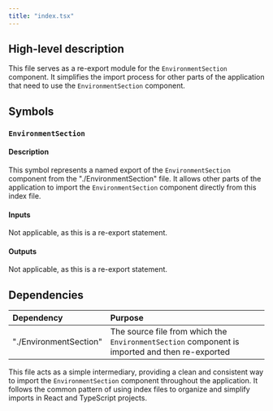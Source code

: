 ```yaml
---
title: "index.tsx"
---
```


## High-level description
This file serves as a re-export module for the `EnvironmentSection` component. It simplifies the import process for other parts of the application that need to use the `EnvironmentSection` component.

## Symbols

### `EnvironmentSection`
#### Description
This symbol represents a named export of the `EnvironmentSection` component from the "./EnvironmentSection" file. It allows other parts of the application to import the `EnvironmentSection` component directly from this index file.

#### Inputs
Not applicable, as this is a re-export statement.

#### Outputs
Not applicable, as this is a re-export statement.

## Dependencies
| Dependency | Purpose |
|:-----------|:--------|
| "./EnvironmentSection" | The source file from which the `EnvironmentSection` component is imported and then re-exported |

This file acts as a simple intermediary, providing a clean and consistent way to import the `EnvironmentSection` component throughout the application. It follows the common pattern of using index files to organize and simplify imports in React and TypeScript projects.